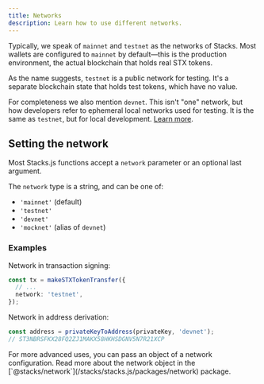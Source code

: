 ```yaml
---
title: Networks
description: Learn how to use different networks.
---
```



Typically, we speak of `mainnet` and `testnet` as the networks of Stacks.
Most wallets are configured to `mainnet` by default—this is the production environment, the actual blockchain that holds real STX tokens.

As the name suggests, `testnet` is a public network for testing.
It's a separate blockchain state that holds test tokens, which have no value.

For completeness we also mention `devnet`.
This isn't "one" network, but how developers refer to ephemeral local networks used for testing.
It is the same as `testnet`, but for local development.
[Learn more](/stacks/clarinet/guides/run-a-local-devnet).

## Setting the network

Most Stacks.js functions accept a `network` parameter or an optional last argument.

The `network` type is a string, and can be one of:
- `'mainnet'` (default)
- `'testnet'`
- `'devnet'`
- `'mocknet'` (alias of `devnet`)

### Examples

Network in transaction signing:
```ts
const tx = makeSTXTokenTransfer({
  // ...
  network: 'testnet',
});
```

Network in address derivation:
```ts
const address = privateKeyToAddress(privateKey, 'devnet');
// ST3NBRSFKX28FQ2ZJ1MAKX58HKHSDGNV5N7R21XCP
```

<Callout type="tip">
  For more advanced uses, you can pass an object of a network configuration.
  Read more about the network object in the [`@stacks/network`](/stacks/stacks.js/packages/network) package.
</Callout>
